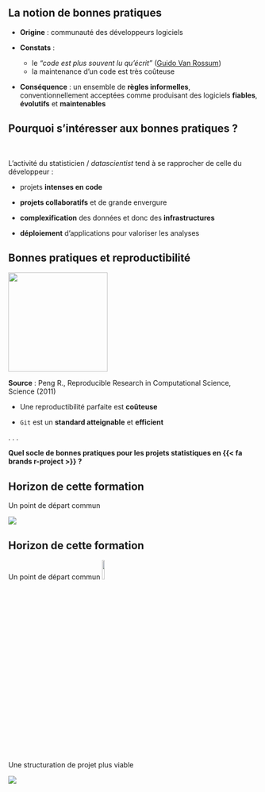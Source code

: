 ## La notion de bonnes pratiques

- [**Origine**]{.blue2} : communauté des développeurs logiciels

- [**Constats**]{.blue2} :
    - le [_"code est plus souvent lu qu'écrit"_]{.green2} ([Guido Van Rossum](https://fr.wikipedia.org/wiki/Guido_van_Rossum))
    - la maintenance d'un code est très coûteuse

- [**Conséquence**]{.blue2} : un ensemble de [**règles informelles**]{.orange},
conventionnellement acceptées comme produisant des logiciels [**fiables**]{.orange}, [**évolutifs**]{.orange} et [**maintenables**]{.orange}


## Pourquoi s'intéresser aux bonnes pratiques ? {.smaller}

<br>

L'activité du statisticien / *datascientist* tend à se rapprocher de celle du développeur :

- projets [**intenses en code**]{.orange}

- [**projets collaboratifs**]{.orange} et de grande envergure

- [**complexification**]{.orange} des données et donc des [**infrastructures**]{.orange}

- [**déploiement**]{.orange} d'applications pour valoriser les analyses

## Bonnes pratiques et reproductibilité {.smaller}

![](img/reprospectrum.png){height="200" fig-align="center"}

**Source** : Peng R., Reproducible Research in Computational Science, Science (2011)


- Une reproductibilité parfaite est [**coûteuse**]{.orange}


- `Git` est un [**standard atteignable**]{.orange} et [**efficient**]{.orange}

. . .

::: {.callout-note}
**Quel socle de bonnes pratiques pour les projets statistiques en {{< fa brands r-project >}} ?**
:::


## Horizon de cette formation {auto-animate=true}

Un point de départ commun

![](img/environment_messy.png)

## Horizon de cette formation {auto-animate=true}

Un point de départ commun ![](img/environment_messy.png){width="10%" fig-align="right"}


Une structuration de projet plus viable

![](img/environment.png)


